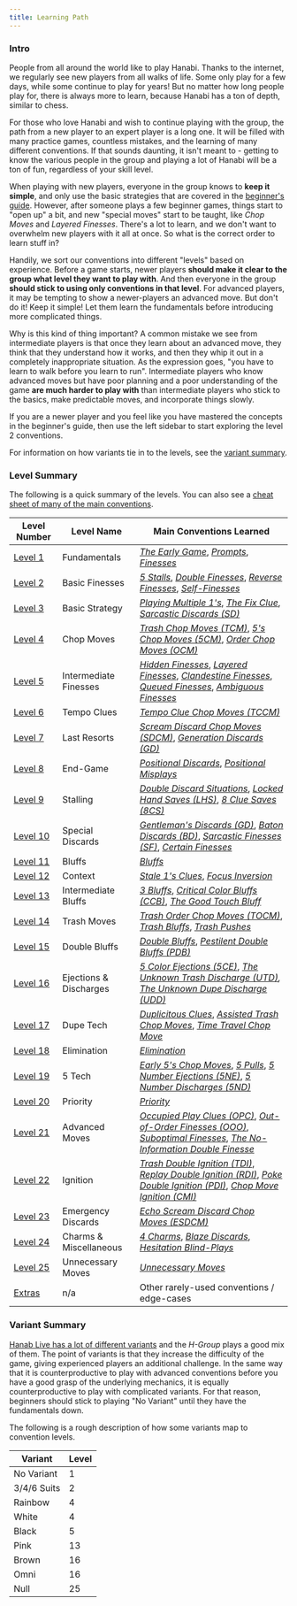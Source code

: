 ```yaml
---
title: Learning Path
---
```


### Intro

People from all around the world like to play Hanabi. Thanks to the internet, we regularly see new players from all walks of life. Some only play for a few days, while some continue to play for years! But no matter how long people play for, there is always more to learn, because Hanabi has a ton of depth, similar to chess.

For those who love Hanabi and wish to continue playing with the group, the path from a new player to an expert player is a long one. It will be filled with many practice games, countless mistakes, and the learning of many different conventions. If that sounds daunting, it isn't meant to - getting to know the various people in the group and playing a lot of Hanabi will be a ton of fun, regardless of your skill level.

When playing with new players, everyone in the group knows to **keep it simple**, and only use the basic strategies that are covered in the [beginner's guide](beginner.mdx). However, after someone plays a few beginner games, things start to "open up" a bit, and new "special moves" start to be taught, like _Chop Moves_ and _Layered Finesses_. There's a lot to learn, and we don't want to overwhelm new players with it all at once. So what is the correct order to learn stuff in?

Handily, we sort our conventions into different "levels" based on experience. Before a game starts, newer players **should make it clear to the group what level they want to play with**. And then everyone in the group **should stick to using only conventions in that level**. For advanced players, it may be tempting to show a newer-players an advanced move. But don't do it! Keep it simple! Let them learn the fundamentals before introducing more complicated things.

Why is this kind of thing important? A common mistake we see from intermediate players is that once they learn about an advanced move, they think that they understand how it works, and then they whip it out in a completely inappropriate situation. As the expression goes, "you have to learn to walk before you learn to run". Intermediate players who know advanced moves but have poor planning and a poor understanding of the game **are much harder to play with** than intermediate players who stick to the basics, make predictable moves, and incorporate things slowly.

If you are a newer player and you feel like you have mastered the concepts in the beginner's guide, then use the left sidebar to start exploring the level 2 conventions.

For information on how variants tie in to the levels, see the [variant summary](#variant-summary).

### Level Summary

The following is a quick summary of the levels. You can also see a [cheat sheet of many of the main conventions](summary.mdx).

| Level Number             | Level Name             | Main Conventions Learned                                                                                                                                                                                                                                                                                                                                         |
| ------------------------ | ---------------------- | ---------------------------------------------------------------------------------------------------------------------------------------------------------------------------------------------------------------------------------------------------------------------------------------------------------------------------------------------------------------- |
| [Level 1](level-1.mdx)   | Fundamentals           | _[The Early Game](level-1.mdx#the-early-game)_, _[Prompts](level-1.mdx#the-prompt)_, _[Finesses](level-1.mdx#the-finesse)_                                                                                                                                                                                                                                       |
| [Level 2](level-2.mdx)   | Basic Finesses         | _[5 Stalls](level-2.mdx#the-5-stall-cluing-off-chop-5s)_, _[Double Finesses](level-2.mdx#the-double-finesse--triple-finesse--quadruple-finesse)_, _[Reverse Finesses](level-2.mdx#the-reverse-finesse)_, _[Self-Finesses](level-2.mdx#the-self-finesse)_                                                                                                         |
| [Level 3](level-3.mdx)   | Basic Strategy         | _[Playing Multiple 1's](level-3.mdx#playing-multiple-1s)_, _[The Fix Clue](level-3.mdx#the-fix-clue)_, _[Sarcastic Discards (SD)](level-3.mdx#the-sarcastic-discard)_                                                                                                                                                                                            |
| [Level 4](level-4.mdx)   | Chop Moves             | _[Trash Chop Moves (TCM)](level-4.mdx#the-trash-chop-move-tcm)_, _[5's Chop Moves (5CM)](level-4.mdx#the-5s-chop-move-5cm)_, _[Order Chop Moves (OCM)](level-4.mdx#the-order-chop-move-ocm)_                                                                                                                                                                     |
| [Level 5](level-5.mdx)   | Intermediate Finesses  | _[Hidden Finesses](level-5.mdx#the-hidden-finesse)_, _[Layered Finesses](level-5.mdx#the-layered-finesse)_, _[Clandestine Finesses](level-5.mdx#the-clandestine-finesse)_, _[Queued Finesses](level-5.mdx#the-queued-finesse)_, _[Ambiguous Finesses](level-5.mdx#the-ambiguous-finesse)_                                                                        |
| [Level 6](level-6.mdx)   | Tempo Clues            | _[Tempo Clue Chop Moves (TCCM)](level-6.mdx#the-tempo-clue-chop-move-tccm)_                                                                                                                                                                                                                                                                                      |
| [Level 7](level-7.mdx)   | Last Resorts           | _[Scream Discard Chop Moves (SDCM)](level-7.mdx#the-scream-discard-chop-move-sdcm)_, _[Generation Discards (GD)](level-7.mdx#the-generation-discard)_                                                                                                                                                                                                            |
| [Level 8](level-8.mdx)   | End-Game               | _[Positional Discards](level-8.mdx#the-positional-discard-indicating-a-play-with-a-discard)_, _[Positional Misplays](level-8.mdx#the-positional-misplay-indicating-a-play-with-a-misplay)_                                                                                                                                                                       |
| [Level 9](level-9.mdx)   | Stalling               | _[Double Discard Situations](level-9.mdx#double-discard-situations--double-discard-avoidance-dda-severity-2-stalling)_, _[Locked Hand Saves (LHS)](level-9.mdx#the-locked-hand-save-lhs)_, _[8 Clue Saves (8CS)](level-9.mdx#the-8-clue-save-8cs)_                                                                                                               |
| [Level 10](level-10.mdx) | Special Discards       | _[Gentleman's Discards (GD)](level-10.mdx#the-gentlemans-discard)_, _[Baton Discards (BD)](level-10.mdx#the-baton-discard)_, _[Sarcastic Finesses (SF)](level-10.mdx#the-sarcastic-finesse)_, _[Certain Finesses](level-10.mdx#the-certain-finesse--the-certain-discard)_                                                                                        |
| [Level 11](level-11.mdx) | Bluffs                 | _[Bluffs](level-11.mdx#the-bluff)_                                                                                                                                                                                                                                                                                                                               |
| [Level 12](level-12.mdx) | Context                | _[Stale 1's Clues](level-12.mdx#the-stale-1s-clue)_, _[Focus Inversion](level-12.mdx#focus-inversion)_                                                                                                                                                                                                                                                           |
| [Level 13](level-13.mdx) | Intermediate Bluffs    | _[3 Bluffs](level-13.mdx#the-3-bluff)_, _[Critical Color Bluffs (CCB)](level-13.mdx#the-critical-color-bluff-ccb)_, _[The Good Touch Bluff](level-13.mdx#the-good-touch-bluff)_                                                                                                                                                                                        |
| [Level 14](level-14.mdx) | Trash Moves            | _[Trash Order Chop Moves (TOCM)](level-14.mdx#the-trash-order-chop-move-tocm)_, _[Trash Bluffs](level-14.mdx#the-trash-bluff)_, _[Trash Pushes](level-14.mdx#the-trash-push)_                                                                                                                                                                                           |
| [Level 15](level-15.mdx) | Double Bluffs          | _[Double Bluffs](level-15.mdx#the-double-bluff)_, _[Pestilent Double Bluffs (PDB)](level-15.mdx#the-pestilent-double-bluff-pdb)_                                                                                                                                                                                                                                       |
| [Level 16](level-16.mdx) | Ejections & Discharges | _[5 Color Ejections (5CE)](level-16.mdx#the-5-color-ejection-5ce)_, _[The Unknown Trash Discharge (UTD)](level-16.mdx#the-unknown-trash-discharge-1-for-1-form-utd), [The Unknown Dupe Discharge (UDD)](level-16.mdx#the-unknown-dupe-discharge-udd)_                                                                                                                              |
| [Level 17](level-17.mdx) | Dupe Tech              | _[Duplicitous Clues](level-17.mdx#the-duplicitous-value-clue)_, _[Assisted Trash Chop Moves](level-17.mdx#the-assisted-trash-chop-move)_, _[Time Travel Chop Move](level-17.mdx#the-time-travel-chop-move-direct-form)_                                                                                                                                          |
| [Level 18](level-18.mdx) | Elimination            | _[Elimination](level-18.mdx#elimination--elimination-notes)_                                                                                                                                                                                                                                                                                                     |
| [Level 19](level-19.mdx) | 5 Tech                 | _[Early 5's Chop Moves](level-19.mdx#the-early-5s-chop-move)_, _[5 Pulls](level-19.mdx#the-5-pull)_, _[5 Number Ejections (5NE)](level-19.mdx#the-5-number-ejection-5ne)_, _[5 Number Discharges (5ND)](level-19.mdx#the-5-number-discharge-5nd)_                                                                                                                            |
| [Level 20](level-20.mdx) | Priority               | _[Priority](level-20.mdx#the-priority-prompt--the-priority-finesse)_                                                                                                                                                                                                                                                                                             |
| [Level 21](level-21.mdx) | Advanced Moves         | _[Occupied Play Clues (OPC)](level-21.mdx#the-occupied-play-clue--the-occupied-finesse-opc)_, _[Out-of-Order Finesses (OOO)](level-21.mdx#the-out-of-order-finesse)_, _[Suboptimal Finesses](level-21.mdx#the-suboptimal-prompt--the-suboptimal-finesse--the-suboptimal-bluff)_, _[The No-Information Double Finesse](level-21.mdx#the-no-information-double-finesse)_ |
| [Level 22](level-22.mdx) | Ignition               | _[Trash Double Ignition (TDI)](level-22.mdx#the-trash-double-ignition-tdi)_, _[Replay Double Ignition (RDI)](level-22.mdx#the-replay-double-ignition-rdi)_, _[Poke Double Ignition (PDI)](level-22.mdx#the-poke-double-ignition-pdi)_, _[Chop Move Ignition (CMI)](level-22.mdx#the-chop-move-ignition-cmi-with-1-card-chop-moved)_                                                      |
| [Level 23](level-23.mdx) | Emergency Discards     | _[Echo Scream Discard Chop Moves (ESDCM)](level-23.mdx#the-echo-scream-discard-chop-move)_                                                                                                                                                                                                                                                                               |
| [Level 24](level-24.mdx) | Charms & Miscellaneous | _[4 Charms](level-24.mdx#the-4-charm)_, _[Blaze Discards](level-24.mdx#the-blaze-discard)_, _[Hesitation Blind-Plays](level-24.mdx#the-hesitation-blind-play)_                                                                                                                                                                                                   |
| [Level 25](level-25.mdx) | Unnecessary Moves      | _[Unnecessary Moves](level-25.mdx#unnecessary-moves)_                                                                                                                                                                                                                                                                                                            |
| [Extras](extras.mdx)     | n/a                    | Other rarely-used conventions / edge-cases                                                                                                                                                                                                                                                                                                                       |

### Variant Summary

[Hanab Live has a lot of different variants](https://github.com/Hanabi-Live/hanabi-live/blob/main/docs/variants.md) and the _H-Group_ plays a good mix of them. The point of variants is that they increase the difficulty of the game, giving experienced players an additional challenge. In the same way that it is counterproductive to play with advanced conventions before you have a good grasp of the underlying mechanics, it is equally counterproductive to play with complicated variants. For that reason, beginners should stick to playing "No Variant" until they have the fundamentals down.

The following is a rough description of how some variants map to convention levels.

| Variant     | Level |
| ----------- | ----- |
| No Variant  | 1     |
| 3/4/6 Suits | 2     |
| Rainbow     | 4     |
| White       | 4     |
| Black       | 5     |
| Pink        | 13    |
| Brown       | 16    |
| Omni        | 16    |
| Null        | 25    |
